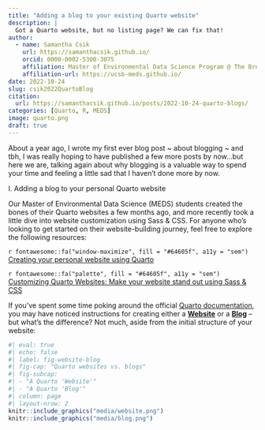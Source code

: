 ```yaml
---
title: "Adding a blog to your existing Quarto website"
description: |
  Got a Quarto website, but no listing page? We can fix that!
author:
  - name: Samantha Csik
    url: https://samanthacsik.github.io/
    orcid: 0000-0002-5300-3075
    affiliation: Master of Environmental Data Science Program @ The Bren School (UCSB) & The National Center for Ecological Analysis and Synthesis
    affiliation-url: https://ucsb-meds.github.io/ 
date: 2022-10-24
slug: csik2022QuartoBlog
citation: 
  url: https://samanthacsik.github.io/posts/2022-10-24-quarto-blogs/
categories: [Quarto, R, MEDS]
image: quarto.png
draft: true
---
```


About a year ago, I wrote my first ever blog post ~ about blogging ~ and tbh, I was really hoping to have published a few more posts by now...but here we are, talking again about why blogging is a valuable way to spend your time and feeling a little sad that I haven't done more by now.

I. Adding a blog to your personal Quarto website

Our Master of Environmental Data Science (MEDS) students created the bones of their Quarto websites a few months ago, and more recently took a little dive into website customization using Sass & CSS. For anyone who's looking to get started on their website-building journey, feel free to explore the following resources:

`r fontawesome::fa("window-maximize", fill = "#64605f", a11y = "sem")` [Creating your personal website using Quarto](https://ucsb-meds.github.io/creating-quarto-websites/)

`r fontawesome::fa("palette", fill = "#64605f", a11y = "sem")` [Customizing Quarto Websites: Make your website stand out using Sass & CSS](https://ucsb-meds.github.io/customizing-quarto-websites/#/title-slide)

If you've spent some time poking around the official [Quarto documentation](https://quarto.org/), you may have noticed instructions for creating either a [**Website**](https://quarto.org/docs/websites/) or a [**Blog**](https://quarto.org/docs/websites/website-blog.html) -- but what's the difference? Not much, aside from the initial structure of your website:

```r
#| eval: true
#| echo: false
#| label: fig-website-blog
#| fig-cap: "Quarto websites vs. blogs"
#| fig-subcap: 
#| - "A Quarto 'Website'"
#| - "A Quarto 'Blog'"
#| column: page 
#| layout-nrow: 2
knitr::include_graphics("media/website.png")
knitr::include_graphics("media/blog.png")
```